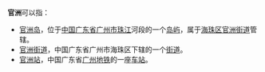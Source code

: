 '''官洲'''可以指：
* [[官洲岛|官洲岛]]，位于[[中华人民共和国|中国]][[广东省|广东省]][[广州市|广州市]][[珠江|珠江]]河段的一个[[岛屿|岛屿]]，属于[[海珠区|海珠区]][[官洲街道|官洲街道]]管辖。
* [[官洲街道|官洲街道]]，中国广东省广州市海珠区下辖的一个[[街道_(行政区划)|街道]]。
* [[官洲站|官洲站]]，中国广东省[[广州地铁|广州地铁]]的一座[[车站|车站]]。
{{disambig|Cat=二字地名消歧義}}